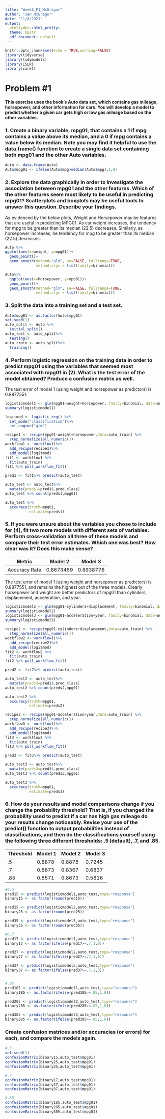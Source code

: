 ```yaml
---
title: "Week8_P1_McGregor"
author: "Jen McGregor"
date: "11/8/2021"
output:
  prettydoc::html_pretty:
  theme: hpstr
  pdf_document: default
---
```


```r
knitr::opts_chunk$set(echo = TRUE,warning=FALSE)
library(tidyverse)
library(tidymodels)
library(ISLR)
library(caret)
```

# Problem #1

**This exercise uses the book’s Auto data set, which contains gas mileage, horsepower, and other information for cars. You will develop a model to predict whether a given car gets high or low gas mileage based on the other variables.**

### 1. Create a binary variable, mpg01, that contains a 1 if mpg contains a value above its median, and a 0 if mpg contains a value below its median. Note you may find it helpful to use the data.frame() function to create a single data set containing both mpg01 and the other Auto variables.

```r
Auto <- data.frame(Auto)
Auto$mpg01 <- ifelse(Auto$mpg>median(Auto$mpg),1,0)
```

### 2. Explore the data graphically in order to investigate the association between mpg01 and the other features. Which of the other features seem most likely to be useful in predicting mpg01? Scatterplots and boxplots may be useful tools to answer this question. Describe your findings.

As evidenced by the below plots, Weight and Horsepower may be features that are useful in predicting MPG01. As car weight increases, the tendency for mpg to be greater than its median (22.5) decreases. Similarly, as horsepower increases, he tendency for mpg to be greater than its median (22.5) decreases.

```r
Auto %>%
ggplot(aes(x=weight, y=mpg01))+
  geom_point()+
  geom_smooth(method="glm", se=FALSE, fullrange=TRUE, 
              method.args = list(family=binomial))

Auto%>%
  ggplot(aes(x=horsepower, y=mpg01))+
  geom_point()+
  geom_smooth(method="glm", se=FALSE, fullrange=TRUE, 
              method.args = list(family=binomial))
```

### 3. Split the data into a training set and a test set.

```r
Auto$mpg01 <- as.factor(Auto$mpg01)
set.seed(1)
auto_split <- Auto %>%
  initial_split()
auto_test <- auto_split%>%
  testing()
auto_train <- auto_split%>%
  training()
```

### 4. Perform logistic regression on the training data in order to predict mpg01 using the variables that seemed most associated with mpg01 in (2). What is the test error of the model obtained? Produce a confusion matrix as well.

The test error of model 1 (using weight and horsepower as predictors) is 0.8877551.

```r
logisticmodel1 <- glm(mpg01~weight+horsepower, family=binomial, data=auto_train)
summary(logisticmodel1)
```

```r
logitmod <- logistic_reg() %>%
  set_mode("classification")%>%
  set_engine("glm")

recipe1 <- recipe(mpg01~weight+horsepower,data=auto_train) %>%
  step_normalize(all_numeric())
workflow1 <- workflow()%>%
  add_recipe(recipe1)%>%
  add_model(logitmod)
fit1 <- workflow1 %>%
  fit(auto_train)
fit1 %>% pull_workflow_fit()

pred1 <- fit1%>% predict(auto_test)

auto_test <- auto_test%>%
  mutate(preds1=pred1$.pred_class)
auto_test %>% count(preds1,mpg01)

auto_test %>%
  accuracy(truth=mpg01,
           estimate=preds1)
```

### 5. If you were unsure about the variables you chose to include for (4), fit two more models with different sets of variables. Perform cross-validation all three of these models and compare their test error estimates. Which one was best? How clear was it? Does this make sense?

Metric        | Model 2  | Model 3  |
------------  | -------- | -------- |
Accuracy Rate |0.8673469 |0.6938776 |

The test error of model 1 (using weight and horsepower as predictors) is 0.8877551, and remains the highest out of the three models. Clearly horsepower and weight are better predictors of mpg01 than cylinders, displacement, acceleration, and year. 

```r
logisticmodel2 <- glm(mpg01~cylinders+displacement, family=binomial, data=auto_test)
summary(logisticmodel2)
logisticmodel3 <- glm(mpg01~acceleration+year, family=binomial, data=auto_test)
summary(logisticmodel3)
```

```r
recipe2 <- recipe(mpg01~cylinders+displacement,data=auto_train) %>%
  step_normalize(all_numeric())
workflow2 <- workflow()%>%
  add_recipe(recipe2)%>%
  add_model(logitmod)
fit2 <- workflow2 %>%
  fit(auto_train)
fit2 %>% pull_workflow_fit()

pred2 <- fit2%>% predict(auto_test)

auto_test2 <- auto_test%>%
  mutate(preds2=pred2$.pred_class)
auto_test2 %>% count(preds2,mpg01)

auto_test2 %>%
  accuracy(truth=mpg01,
           estimate=preds2)
```

```r
recipe3 <- recipe(mpg01~acceleration+year,data=auto_train) %>%
  step_normalize(all_numeric())
workflow3 <- workflow()%>%
  add_recipe(recipe3)%>%
  add_model(logitmod)
fit3 <- workflow3 %>%
  fit(auto_train)
fit3 %>% pull_workflow_fit()

pred3 <- fit3%>% predict(auto_test)

auto_test3 <- auto_test%>%
  mutate(preds3=pred3$.pred_class)
auto_test3 %>% count(preds3,mpg01)

auto_test3 %>%
  accuracy(truth=mpg01,
           estimate=preds3)
```


### 6. How do your results and model comparisons change if you change the probability threshold? That is, if you changed the probability used to predict if a car has high gas mileage do your results change noticeably. Revise your use of the predict() function to output probabilities instead of classifications, and then do the classifications yourself using the following three different thresholds: .5 (default), .7, and .85.


Threshold   | Model 1  | Model 2  | Model 3
------------| -------- | -------- |---------
.5          | 0.8878   |0.8878    |0.7245
.7          | 0.8673   |0.8367    |0.6837
.85         | 0.8571   |0.8673    |0.5816


```r
#0.5
pred15 <- predict(logisticmodel1,auto_test,type="response")
binary15 <- as.factor(round(pred15))

pred25 <- predict(logisticmodel2,auto_test,type="response")
binary25 <- as.factor(round(pred25))

pred35 <- predict(logisticmodel3,auto_test,type="response")
binary35 <- as.factor(round(pred35))

#0.7
pred17 <- predict(logisticmodel1,auto_test,type="response")
binary17 <- as.factor(ifelse(pred17>=.7,1,0))

pred27 <- predict(logisticmodel2,auto_test,type="response")
binary27 <- as.factor(ifelse(pred27>=.7,1,0))

pred37 <- predict(logisticmodel3,auto_test,type="response")
binary37 <- as.factor(ifelse(pred37>=.7,1,0))


#.85
pred185 <- predict(logisticmodel1,auto_test,type="response")
binary185 <- as.factor(ifelse(pred185>=.85,1,0))

pred285 <- predict(logisticmodel2,auto_test,type="response")
binary285 <- as.factor(ifelse(pred285>=.85,1,0))

pred385 <- predict(logisticmodel3,auto_test,type="response")
binary385 <- as.factor(ifelse(pred385>=.85,1,0))
```

### Create confusion matrices and/or accuracies (or errors) for each, and compare the models again.

```r
#.5
set.seed(1)
confusionMatrix(binary15,auto_test$mpg01)
confusionMatrix(binary25,auto_test$mpg01)
confusionMatrix(binary35,auto_test$mpg01)

#.7
confusionMatrix(binary17,auto_test$mpg01)
confusionMatrix(binary27,auto_test$mpg01)
confusionMatrix(binary37,auto_test$mpg01)

#.85
confusionMatrix(binary185,auto_test$mpg01)
confusionMatrix(binary285,auto_test$mpg01)
confusionMatrix(binary385,auto_test$mpg01)
```

